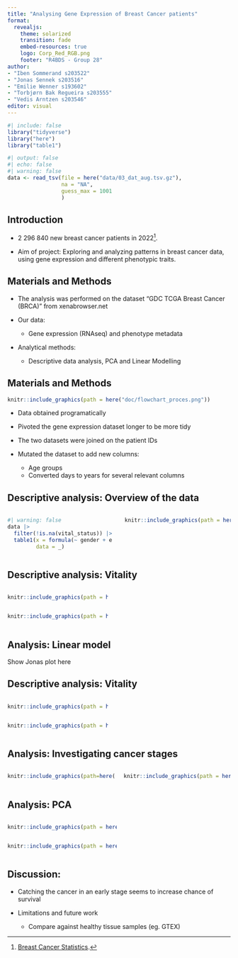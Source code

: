 ```yaml
---
title: "Analysing Gene Expression of Breast Cancer patients"
format: 
  revealjs:
    theme: solarized
    transition: fade
    embed-resources: true
    logo: Corp_Red_RGB.png
    footer: "R4BDS - Group 28"
author: 
- "Iben Sommerand s203522"
- "Jonas Sennek s203516"
- "Emilie Wenner s193602"
- "Torbjørn Bak Regueira s203555"
- "Vedis Arntzen s203546"
editor: visual
---
```


```r
#| include: false
library("tidyverse")
library("here")
library("table1")
```

```r
#| output: false
#| echo: false
#| warning: false
data <- read_tsv(file = here("data/03_dat_aug.tsv.gz"), 
                 na = "NA", 
                 guess_max = 1001
                 )
```


## Introduction

-   2 296 840 new breast cancer patients in 2022[^1].

-   Aim of project: Exploring and analyzing patterns in breast cancer data, using gene expression and different phenotypic traits.

[^1]: [Breast Cancer Statistics](https://www.wcrf.org/preventing-cancer/cancer-statistics/breast-cancer-statistics/).

## Materials and Methods

-   The analysis was performed on the dataset "GDC TCGA Breast Cancer (BRCA)" from xenabrowser.net

-   Our data:

    -   Gene expression (RNAseq) and phenotype metadata

-   Analytical methods:

    -   Descriptive data analysis, PCA and Linear Modelling


## Materials and Methods

```r
knitr::include_graphics(path = here("doc/flowchart_proces.png"))

```

::: {.notes}
-   Data obtained programatically

-   Pivoted the gene expression dataset longer to be more tidy

-   The two datasets were joined on the patient IDs

-   Mutated the dataset to add new columns:

    -   Age groups
    -   Converted days to years for several relevant columns


:::

## Descriptive analysis: Overview of the data

::: columns
::: {.column width="49%"}
```r
#| warning: false
data |>
  filter(!is.na(vital_status)) |>
  table1(x = formula(~ gender + ethnicity + age_group | vital_status),
         data = _)
```
:::

::: {.column width="51%"}
```r
 knitr::include_graphics(path = here("results/data_description/people_per_stage.png"))
```
:::
:::

## Descriptive analysis: Vitality

::: {columns}
::: {.column width="45%"}
```r
knitr::include_graphics(path = here("results/data_description/cancer_type_vitality_v2.png")) 

```
:::

::: {.column width="45%"}
```r
knitr::include_graphics(path = here("results/data_description/survival_by_age.png"))
```
:::
:::


## Analysis: Linear model

Show Jonas plot here

## Descriptive analysis: Vitality
::: {columns}
::: {.column width="45%"}
```r
knitr::include_graphics(path = here("results/data_description/days_to_death_prior_malignancy.png"))
```
:::

::: {.column width="45%"}
```r
knitr::include_graphics(path = here("results/data_description/treatment_vs_therapy_v2.png"))
```
:::
:::


## Analysis: Investigating cancer stages

::: columns
::: {.column width="50%"}
```r
knitr::include_graphics(path=here("results/05_01_years_until_death_by_cancer_stage.png"))
```
:::

::: {.column width="50%"}
```r
knitr::include_graphics(path = here("results/05_02_vital_status_by_cancer_stage.png"))
```
:::
:::

## Analysis: PCA


::: {columns}
::: {.column width="49%"}
```r
knitr::include_graphics(path = here("results/06_pca_plot_2.png"))
```
:::

::: {.column width="49%"}
```r
knitr::include_graphics(path = here("results/06_scree_plot_2.png"))
```
:::
:::

## Discussion:

-   Catching the cancer in an early stage seems to increase chance of survival

-   Limitations and future work

    -   Compare against healthy tissue samples (eg. GTEX)
